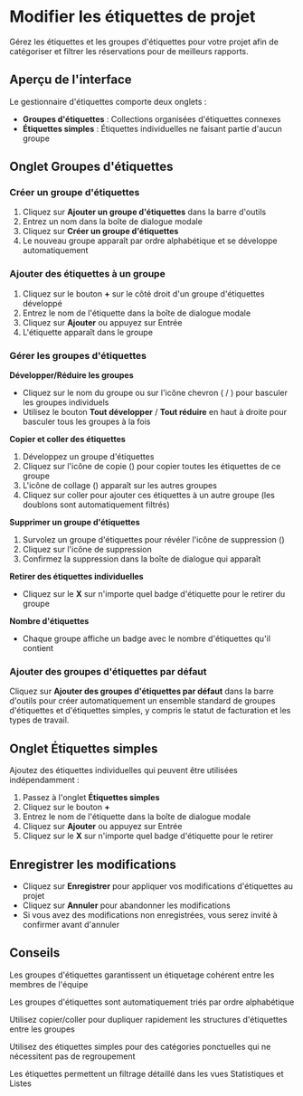 # Modifier les étiquettes de projet

Gérez les étiquettes et les groupes d'étiquettes pour votre projet afin de catégoriser et filtrer les réservations pour de meilleurs rapports.

## Aperçu de l'interface

Le gestionnaire d'étiquettes comporte deux onglets :
- **Groupes d'étiquettes** : Collections organisées d'étiquettes connexes
- **Étiquettes simples** : Étiquettes individuelles ne faisant partie d'aucun groupe

## Onglet Groupes d'étiquettes

### Créer un groupe d'étiquettes
1. Cliquez sur **Ajouter un groupe d'étiquettes** dans la barre d'outils
2. Entrez un nom dans la boîte de dialogue modale
3. Cliquez sur **Créer un groupe d'étiquettes**
4. Le nouveau groupe apparaît par ordre alphabétique et se développe automatiquement

### Ajouter des étiquettes à un groupe
1. Cliquez sur le bouton **+** sur le côté droit d'un groupe d'étiquettes développé
2. Entrez le nom de l'étiquette dans la boîte de dialogue modale
3. Cliquez sur **Ajouter** ou appuyez sur Entrée
4. L'étiquette apparaît dans le groupe

### Gérer les groupes d'étiquettes

**Développer/Réduire les groupes**
- Cliquez sur le nom du groupe ou sur l'icône chevron (<Icon name="ChevronUp" /> / <Icon name="ChevronDown" />) pour basculer les groupes individuels
- Utilisez le bouton **Tout développer** / **Tout réduire** en haut à droite pour basculer tous les groupes à la fois

**Copier et coller des étiquettes**
1. Développez un groupe d'étiquettes
2. Cliquez sur l'icône de copie (<Icon name="Copy" />) pour copier toutes les étiquettes de ce groupe
3. L'icône de collage (<Icon name="Clipboard" />) apparaît sur les autres groupes
4. Cliquez sur coller pour ajouter ces étiquettes à un autre groupe (les doublons sont automatiquement filtrés)

**Supprimer un groupe d'étiquettes**
1. Survolez un groupe d'étiquettes pour révéler l'icône de suppression (<Icon name="Trash2" />)
2. Cliquez sur l'icône de suppression
3. Confirmez la suppression dans la boîte de dialogue qui apparaît

**Retirer des étiquettes individuelles**
- Cliquez sur le **X** sur n'importe quel badge d'étiquette pour le retirer du groupe

**Nombre d'étiquettes**
- Chaque groupe affiche un badge avec le nombre d'étiquettes qu'il contient

### Ajouter des groupes d'étiquettes par défaut
Cliquez sur **Ajouter des groupes d'étiquettes par défaut** dans la barre d'outils pour créer automatiquement un ensemble standard de groupes d'étiquettes et d'étiquettes simples, y compris le statut de facturation et les types de travail.

## Onglet Étiquettes simples

Ajoutez des étiquettes individuelles qui peuvent être utilisées indépendamment :
1. Passez à l'onglet **Étiquettes simples**
2. Cliquez sur le bouton **+**
3. Entrez le nom de l'étiquette dans la boîte de dialogue modale
4. Cliquez sur **Ajouter** ou appuyez sur Entrée
5. Cliquez sur le **X** sur n'importe quel badge d'étiquette pour le retirer

## Enregistrer les modifications

- Cliquez sur **Enregistrer** pour appliquer vos modifications d'étiquettes au projet
- Cliquez sur **Annuler** pour abandonner les modifications
- Si vous avez des modifications non enregistrées, vous serez invité à confirmer avant d'annuler

## Conseils

<Tip>Les groupes d'étiquettes garantissent un étiquetage cohérent entre les membres de l'équipe</Tip>

<Tip>Les groupes d'étiquettes sont automatiquement triés par ordre alphabétique</Tip>

<Tip>Utilisez copier/coller pour dupliquer rapidement les structures d'étiquettes entre les groupes</Tip>

<Tip>Utilisez des étiquettes simples pour des catégories ponctuelles qui ne nécessitent pas de regroupement</Tip>

<Tip>Les étiquettes permettent un filtrage détaillé dans les vues Statistiques et Listes</Tip>
